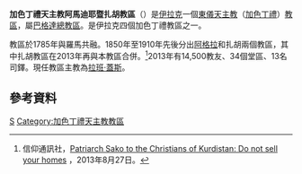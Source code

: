 {{Infobox Roman Catholic diocese
|jurisdiction     = 教區
|name             = 阿馬迪耶暨扎胡
|latin= Eparchia Amadiensis Zachuensis
|image =
|caption =
|location = [[伊拉克|伊拉克]]
|territory = 
|population = 14,500 
|rite = [[加色丁禮天主教會|加色丁禮]]
|patron =
|province = 巴格達
|established = 1785年
|cathedral = 
|co-cathedral =
|leadership = 主教 
|website =
|pope =  
|patriarch= 路易斯·拉菲爾一世·薩科
|metropolitan =
|ordinary =[[拉班·蓋斯|拉班·蓋斯]] 
|coadjutor archbishop = 
|coadjutor bishop = 
|auxiliary = 
|emeritus =}}

'''加色丁禮天主教阿馬迪耶暨扎胡教區'''（{{lang-la|Eparchia Amadiensis Zachuensis}}）是[[伊拉克|伊拉克]]一個[[東儀天主教|東儀天主教]]（[[加色丁禮天主教會|加色丁禮]]）[[教區|教區]]，屬[[加色丁禮天主教烏爾米耶總教區|巴格達總教區]]。是伊拉克四個加色丁禮教區之一。

教區於1785年與羅馬共融。1850年至1910年先後分出[[加色丁禮天主教阿格拉教區|阿格拉]]和扎胡兩個教區，其中扎胡教區在2013年再與本教區合併。<ref>信仰通訊社，[http://www.fides.org/en/news/34176-ASIA_IRAQ_Patriarch_Sako_to_the_Christians_of_Kurdistan_Do_not_sell_your_homes#.UiP7m9JmhOZ Patriarch Sako to the Christians of Kurdistan: Do not sell your homes] {{Wayback|url=http://www.fides.org/en/news/34176-ASIA_IRAQ_Patriarch_Sako_to_the_Christians_of_Kurdistan_Do_not_sell_your_homes#.UiP7m9JmhOZ |date=20150405010449 }}，2013年8月27日。</ref>2013年有14,500教友、34個堂區、13名司鐸。現任教區主教為[[拉班·蓋斯|拉班·蓋斯]]。
==參考資料==
{{reflist}}
{{加色丁禮天主教會教區}}
{{伊拉克天主教教區}}
[[Category:伊拉克天主教教區|S]]
[[Category:加色丁禮天主教教區|Category:加色丁禮天主教教區]]